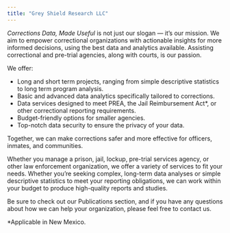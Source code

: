 ```yaml
---
title: "Grey Shield Research LLC"
---
```


*Corrections Data, Made Useful* is not just our slogan — it’s our mission. We aim to empower correctional organizations with actionable insights for more informed decisions, using the best data and analytics available. Assisting correctional and pre-trial agencies, along with courts, is our passion.  

We offer:

- Long and short term projects, ranging from simple descriptive statistics to long term program analysis. 
- Basic and advanced data analytics specifically tailored to corrections.
- Data services designed to meet PREA, the Jail Reimbursement Act\*, or other correctional reporting requirements.
- Budget-friendly options for smaller agencies.
- Top-notch data security to ensure the privacy of your data.

Together, we can make corrections safer and more effective for officers, inmates, and communities.

Whether you manage a prison, jail, lockup, pre-trial services agency, or other law enforcement organization, we offer a variety of services to fit your needs. Whether you’re seeking complex, long-term data analyses or simple descriptive statistics to meet your reporting obligations, we can work within your budget to produce high-quality reports and studies.

Be sure to check out our Publications section, and if you have any questions about how we can help your organization, please feel free to contact us.

<span class="footnote-text">*Applicable in New Mexico.</span>
